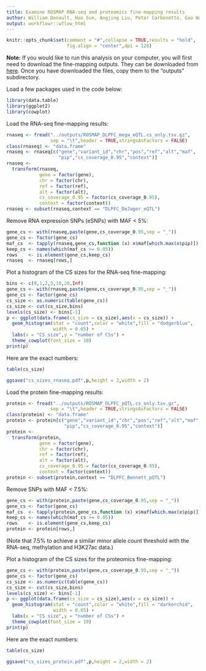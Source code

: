 ```yaml
---
title: Examine ROSMAP RNA-seq and proteomics fine-mapping results
author: William Denault, Hao Sun, Angjing Liu, Peter Carbonetto, Gao Wang
output: workflowr::wflow_html
---
```


```r
knitr::opts_chunk$set(comment = "#",collapse = TRUE,results = "hold",
                      fig.align = "center",dpi = 120)
```

**Note:** If you would like to run this analysis on your computer, you
will first need to download the fine-mapping outputs. They can be
downloaded from [here][box-download-link]. Once you have downloaded
the files, copy them to the "outputs" subdirectory.

Load a few packages used in the code below:

```r
library(data.table)
library(ggplot2)
library(cowplot)
```

Load the RNA-seq fine-mapping results:

```r
rnaseq <- fread("../outputs/ROSMAP_DLPFC_mega_eQTL.cs_only.tsv.gz",
                sep = "\t",header = TRUE,stringsAsFactors = FALSE)
class(rnaseq) <- "data.frame"
rnaseq <- rnaseq[c("gene","variant_id","chr","pos","ref","alt","maf",
                   "pip","cs_coverage_0.95","context")]
rnaseq <-
  transform(rnaseq,
            gene = factor(gene),
            chr = factor(chr),
			ref = factor(ref),
			alt = factor(alt),
			cs_coverage_0.95 = factor(cs_coverage_0.95),
			context = factor(context))
rnaseq <- subset(rnaseq,context == "DLPFC_DeJager_eQTL")

```

Remove RNA expression SNPs (eSNPs) with MAF < 5%:

```r
gene_cs <- with(rnaseq,paste(gene,cs_coverage_0.95,sep = "_"))
gene_cs <- factor(gene_cs)
maf_cs  <- tapply(rnaseq,gene_cs,function (x) x$maf[which.max(x$pip)])
keep_cs <- names(which(maf_cs >= 0.05))
rows    <- is.element(gene_cs,keep_cs)
rnaseq  <- rnaseq[rows,]
```

Plot a histogram of the CS sizes for the RNA-seq fine-mapping:

```r
bins <- c(0,1,2,5,10,20,Inf)
gene_cs <- with(rnaseq,paste(gene,cs_coverage_0.95,sep = "_"))
gene_cs <- factor(gene_cs)
cs_size <- as.numeric(table(gene_cs))
cs_size <- cut(cs_size,bins)
levels(cs_size) <- bins[-1]
p <- ggplot(data.frame(cs_size = cs_size),aes(x = cs_size)) +
  geom_histogram(stat = "count",color = "white",fill = "dodgerblue",
                 width = 0.65) +
  labs(x = "CS size",y = "number of CSs") +
  theme_cowplot(font_size = 10)
print(p)
```

Here are the exact numbers:

```r
table(cs_size)
```

```r
ggsave("cs_sizes_rnaseq.pdf",p,height = 2,width = 2)
```

Load the protein fine-mapping results:

```r
protein <- fread("../outputs/ROSMAP_DLPFC_pQTL.cs_only.tsv.gz",
                sep = "\t",header = TRUE,stringsAsFactors = FALSE)
class(protein) <- "data.frame"
protein <- protein[c("gene","variant_id","chr","pos","ref","alt","maf",
                     "pip","cs_coverage_0.95","context")]
protein <-
  transform(protein,
            gene = factor(gene),
            chr = factor(chr),
			ref = factor(ref),
			alt = factor(alt),
			cs_coverage_0.95 = factor(cs_coverage_0.95),
			context = factor(context))
protein <- subset(protein,context == "DLPFC_Bennett_pQTL")
```

Remove SNPs with MAF < 7.5%:

```r
gene_cs <- with(protein,paste(gene,cs_coverage_0.95,sep = "_"))
gene_cs <- factor(gene_cs)
maf_cs  <- tapply(protein,gene_cs,function (x) x$maf[which.max(x$pip)])
keep_cs <- names(which(maf_cs >= 0.05))
rows    <- is.element(gene_cs,keep_cs)
protein <- protein[rows,]
```

(Note that 7.5% to achieve a similar minor allele count threshold with
the RNA-seq, methylation and H3K27ac data.)

Plot a histogram of the CS sizes for the proteomics fine-mapping:

```r
gene_cs <- with(protein,paste(gene,cs_coverage_0.95,sep = "_"))
gene_cs <- factor(gene_cs)
cs_size <- as.numeric(table(gene_cs))
cs_size <- cut(cs_size,bins)
levels(cs_size) <- bins[-1]
p <- ggplot(data.frame(cs_size = cs_size),aes(x = cs_size)) +
  geom_histogram(stat = "count",color = "white",fill = "darkorchid",
                 width = 0.65) +
  labs(x = "CS size",y = "number of CSs") +
  theme_cowplot(font_size = 10)
print(p)
```

Here are the exact numbers:

```r
table(cs_size)
```

```r
ggsave("cs_sizes_protein.pdf",p,height = 2,width = 2)
```

[box-download-link]: https://uchicago.box.com/s/tt1vgg7vqayfthg0vsbl8gw0sdi0f1uo
